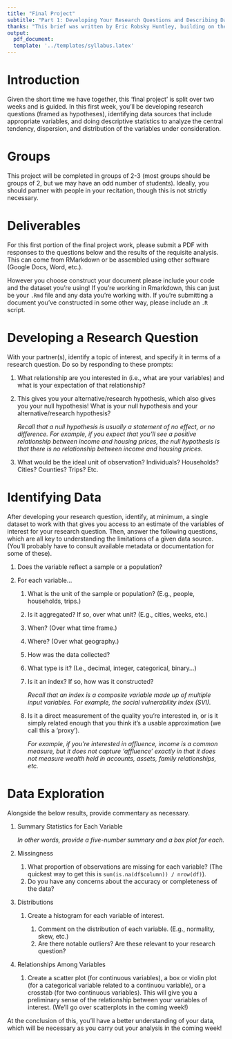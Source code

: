 ```yaml
---
title: "Final Project"
subtitle: "Part 1: Developing Your Research Questions and Describing Datasets"
thanks: "This brief was written by Eric Robsky Huntley, building on the work of Justin Steil."
output: 
  pdf_document: 
  template: '../templates/syllabus.latex'
---
```


# Introduction

Given the short time we have together, this ‘final project’ is split over two weeks and is guided. In this first week, you’ll be developing research questions (framed as hypotheses), identifying data sources that include appropriate variables, and doing descriptive statistics to analyze the central tendency, dispersion, and distribution of the variables under consideration.

# Groups

This project will be completed in groups of 2-3 (most groups should be groups of 2, but we may have an odd number of students). Ideally, you should partner with people in your recitation, though this is not strictly necessary.

# Deliverables

For this first portion of the final project work, please submit a PDF with responses to the questions below and the results of the requisite analysis. This can come from RMarkdown or be assembled using other software (Google Docs, Word, etc.). 

However you choose construct your document please include your code and the dataset you’re using! If you’re working in Rmarkdown, this can just be your `.Rmd` file and any data you’re working with. If you’re submitting a document you’ve constructed in some other way, please include an `.R` script.

# Developing a Research Question

With your partner(s), identify a topic of interest, and specify it in terms of a research question. Do so by responding to these prompts:

1. What relationship are you interested in (i.e., what are your variables) and what is your expectation of that relationship? 
2. This gives you your alternative/research hypothesis, which also gives you your null hypothesis! What is your null hypothesis and your alternative/research hypothesis?

    _Recall that a null hypothesis is usually a statement of no effect, or no difference. For example, if you expect that you’ll see a positive relationship between income and housing prices, the null hypothesis is that there is no relationship between income and housing prices._
    
3. What would be the ideal unit of observation?	Individuals? Households? Cities? Counties? Trips? Etc.

# Identifying Data

After developing your research question, identify, at minimum, a single dataset to work with that gives you access to an estimate of the variables of interest for your research question. Then, answer the following questions, which are all key to understanding the limitations of a given data source. (You'll probably have to consult available metadata or documentation for some of these).

1. Does the variable reflect a sample or a population?
2. For each variable...

    1. What is the unit of the sample or population? (E.g., people, households, trips.)
    2. Is it aggregated? If so, over what unit? (E.g., cities, weeks, etc.)
    3. When? (Over what time frame.)
    4. Where? (Over what geography.)
    5. How was the data collected?
    6. What type is it? (I.e., decimal, integer, categorical, binary...)
    7. Is it an index? If so, how was it constructed?
    
        _Recall that an index is a composite variable made up of multiple input variables. For example, the social vulnerability index (SVI)._
    
    8. Is it a direct measurement of the quality you're interested in, or is it simply related enough that you think it's a usable approximation (we call this a 'proxy').

        _For example, if you’re interested in affluence, income is a common measure, but it does not capture ‘affluence’ exactly in that it does not measure wealth held in accounts, assets, family relationships, etc._
    
# Data Exploration

Alongside the below results, provide commentary as necessary.

1. Summary Statistics for Each Variable

    _In other words, provide a five-number summary and a box plot for each._
    
2. Missingness

    1. What proportion of observations are missing for each variable? (The quickest way to get this is `sum(is.na(df$column)) / nrow(df)`).
    2. Do you have any concerns about the accuracy or completeness of the data?
    
3. Distributions

    1. Create a histogram for each variable of interest.
    
        1. Comment on the distribution of each variable. (E.g., normality, skew, etc.)
        2. Are there notable outliers? Are these relevant to your research question?
        
4. Relationships Among Variables

    1. Create a scatter plot (for continuous variables), a box or violin plot (for a categorical variable related to a continuou variable), or a crosstab (for two continuous variables). This will give you a preliminary sense of the relationship between your variables of interest. (We'll go over scatterplots in the coming week!)
    
At the conclusion of this, you’ll have a better understanding of your data, which will be necessary as you carry out your analysis in the coming week!